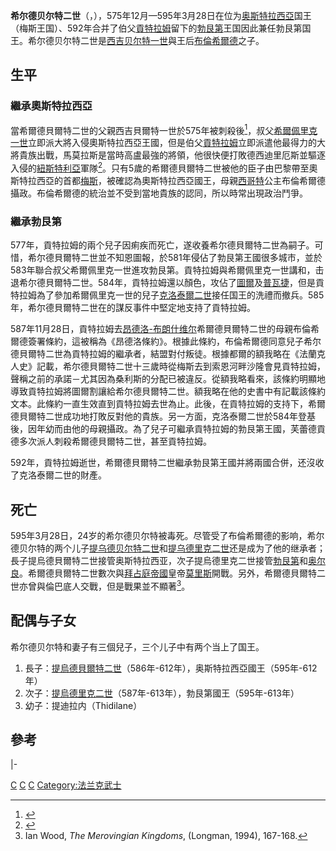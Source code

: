 {{Expand|time=2014-10-4}}{{NoteTA|zh-cn:哥特; zh-tw:哥德; zh-hk:哥德
}}{{Infobox royalty
| name         = 希尔德贝尔特二世<br>Childebert II
| title        = '''[[法兰克国王列表|奥斯特拉西亚国王]]'''、'''[[法兰克国王列表|勃艮第国王]]'''、'''[[法兰克国王列表|巴黎国王]]'''
| image        = Childebert II.png
| imgw         = 200px
| caption      = 希尔德贝尔特二世
| succession   = [[法兰克国王列表|奥斯特拉西亚国王]]
| reign        = 575年12月—595年3月28日
| predecessor  = [[西吉贝尔特一世|西吉贝尔特一世]]
| successor    = [[提乌德贝尔特二世|提乌德贝尔特二世]]
| succession1  = [[法兰克国王列表|勃艮第国王]]
| reign1       = 592年3月28日—595年3月28日
| predecessor1 = [[贡特朗|贡特朗]]
| successor1   = [[提乌德里克二世|提乌德里克二世]]
| succession2  = [[法兰克国王列表|巴黎国王]]
| reign2       = 592年3月28日—595年3月28日
| predecessor2 = [[贡特朗|贡特朗]]
| successor2   = [[克洛泰尔二世|克洛泰尔二世]]
| spouse       = {{link-fr|法伊洛贝|Faileube}}
| issue        = [[提乌德贝尔特二世|提乌德贝尔特二世]]<br>[[提乌德里克二世|提乌德里克二世]]<br>提迪拉内
| house        = [[墨洛温王朝|墨洛温王朝]]
| house-type   = 王朝
| father       = [[西吉贝尔特一世|西吉贝尔特一世]]
| mother       = [[奥斯特拉西亚的布伦希尔德|布伦希尔德]]
| birth_date   = 570年4月6日
| birth_place  = 
| death_date   = {{death date and age|df=yes|595|3|28|570|4|6}}
| death_place  = 
| burial_date  = 
| burial_place = 
| religion     = [[天主教|天主教]]
}}

'''希尔德贝尔特二世'''（{{lang-fr|Childebert II}}，{{bd|570年|4月6日|595年|3月28日|catIdx=C}}），575年12月—595年3月28日在位为[[奥斯特拉西亞|奥斯特拉西亞]]国王（梅斯王国）、592年合并了伯父[[貢特拉姆|貢特拉姆]]留下的[[勃艮第|勃艮第]]王国因此兼任勃艮第国王。希尔德贝尔特二世是[[西吉贝尔特一世|西吉贝尔特一世]]與王后[[奧斯特拉西亞的布倫希爾德|布倫希爾德]]之子。

== 生平 ==
===繼承奧斯特拉西亞===
當希爾德貝爾特二世的父親西吉貝爾特一世於575年被刺殺後<ref>{{cite book|chapter=BOOK IV Chapter 47 - 50|author=Gregory of Tours |title=History of the Franks}}</ref>，叔父[[希爾佩里克一世|希爾佩里克一世]]立即派大將{{link-en|德西德里乌斯|Desiderius of Aquitaine}}入侵奧斯特拉西亞王國，但是伯父[[貢特拉姆|貢特拉姆]]立即派遣他最得力的大將貴族{{link-en|穆莫卢斯|Mummolus}}出戰，馬莫拉斯是當時高盧最強的將領，他很快便打敗德西迪里厄斯並驅逐入侵的[[紐斯特利亞|紐斯特利亞]]軍隊<ref>{{cite book|chapter=Anglo-Saxon Kinship Revisited |author=Thomas Charles-Edwards |title=The Anglo-Saxons from the Migration Period to the Eighth Century |others=John Hines (ed.) |publisher=Boydell Press |date=2003 |page=178}}</ref>。只有5歲的希爾德貝爾特二世被他的臣子由巴黎帶至奧斯特拉西亞的首都[[梅斯|梅斯]]，被確認為奧斯特拉西亞國王，母親[[西哥特|西哥特]]公主布倫希爾德攝政。布倫希爾德的統治並不受到當地貴族的認同，所以時常出現政治鬥爭。

===繼承勃艮第===
577年，貢特拉姆的兩个兒子因痢疾而死亡，遂收養希尔德貝爾特二世為嗣子。可惜，希尔德貝爾特二世並不知恩圖報，於581年侵佔了勃艮第王國很多城市，並於583年聯合叔父希爾佩里克一世進攻勃艮第。貢特拉姆與希爾佩里克一世講和，击退希尔德貝爾特二世。584年，貢特拉姆還以顏色，攻佔了[[圖爾|圖爾]]及[[普瓦捷|普瓦捷]]，但是貢特拉姆為了參加希爾佩里克一世的兒子[[克洛泰爾二世|克洛泰爾二世]]接任国王的洗禮而撤兵。585年，希尔德貝爾特二世在的{{link-en|贡多阿尔德|Gundoald}}謀反事件中堅定地支持了貢特拉姆。

587年11月28日，貢特拉姆去[[昂德洛-布朗什维尔|昂德洛-布朗什维尔]]希爾德貝爾特二世的母親布倫希爾德簽署條約，這被稱為《昂德洛條約》。根據此條約，布倫希爾德同意兒子希尔德貝爾特二世為貢特拉姆的繼承者，結盟對付叛徒。根據都爾的額我略在《法蘭克人史》記載，希尔德貝爾特二世十三歲時從梅斯去到索恩河畔沙隆會見貢特拉姆，聲稱之前的承諾－尤其因為桑利斯的分配已被違反。從額我略看來，該條約明顯地導致貢特拉姆將圖爾割讓給希尔德貝爾特二世。額我略在他的史書中有記載該條約文本。此條約一直生效直到貢特拉姆去世為止。此後，在貢特拉姆的支持下，希爾德貝爾特二世成功地打敗反對他的貴族。另一方面，克洛泰爾二世於584年登基後，因年幼而由他的母親{{link-en|芙蕾德貢德|Fredegund}}攝政。為了兒子可繼承貢特拉姆的勃艮第王國，芙蕾德貢德多次派人刺殺希爾德貝爾特二世，甚至貢特拉姆。

592年，貢特拉姆逝世，希爾德貝爾特二世繼承勃艮第王國并將兩國合併，还沒收了克洛泰爾二世的財產。

== 死亡 ==
595年3月28日，24岁的希尔德贝尔特被毒死。尽管受了布倫希爾德的影响，希尔德贝尔特的两个儿子[[提乌德贝尔特二世|提乌德贝尔特二世]]和[[提乌德里克二世|提乌德里克二世]]还是成为了他的继承者；長子提烏德貝爾特二世接管奥斯特拉西亚，次子提烏德里克二世接管[[勃艮第|勃艮第]]和[[奥尔良|奥尔良]]。希爾德貝爾特二世數次與[[拜占庭帝國|拜占庭帝國]]皇帝[[莫里斯_(拜占庭)|莫里斯]]開戰。另外，希爾德貝爾特二世亦曾與倫巴底人交戰，但是戰果並不顯著<ref>Ian Wood, ''The Merovingian Kingdoms'', (Longman, 1994), 167-168.</ref>。

== 配偶与子女 ==
希尔德贝尔特和妻子{{link-fr|法伊洛贝|Faileube}}有三個兒子，三个儿子中有两个当上了国王。

# 長子：[[提烏德貝爾特二世|提烏德貝爾特二世]]（586年-612年），奥斯特拉西亞國王（595年-612年）
# 次子：[[提烏德里克二世|提烏德里克二世]]（587年-613年），勃艮第國王（595年-613年）
# 幼子：提迪拉内（Thidilane）

== 參考 ==
{{reflist}}

{{Start}}
{{S-hou|[[墨洛温王朝|墨洛温王朝]]|570年|4月6日|595年|3月28日|name=希尔德贝尔特二世}}
{{S-bef|before=[[西吉贝尔特一世|西吉贝尔特一世]]}}
{{S-ttl|title=[[法兰克国王列表|奧斯特拉西亚國王]]|years=575年12月—595年3月28日}}
{{S-aft|after=[[提乌德贝尔特二世|提乌德贝尔特二世]]}}
{{S-bef|rows=2|before=[[贡特朗|贡特朗]]}}
{{S-ttl|title=[[法兰克国王列表|勃艮第國王]]|years=592年3月28日—595年3月28日}}
{{S-aft|after=[[提乌德里克二世|提乌德里克二世]]}}
|-
{{S-ttl|title=[[法兰克国王列表|巴黎國王]]|years=592年3月28日—595年3月28日}}
{{S-aft|after=[[克洛泰尔二世|克洛泰尔二世]]}}
{{end}}
{{墨洛温王朝}}
{{法國國家元首}}
{{Authority control}}

[[Category:6世纪法兰克人|C]]
[[Category:法兰克国王|C]]
[[Category:墨洛温王朝|C]]
[[Category:法兰克武士|Category:法兰克武士]]